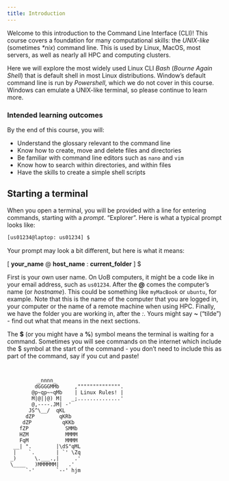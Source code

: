 ```yaml
---
title: Introduction
---
```




Welcome to this introduction to the Command Line Interface (CLI)! This course covers a foundation for many computational skills: the *UNIX-like* (sometimes *\*nix*) command line. This is used by Linux, MacOS, most servers, as well as nearly all HPC and computing clusters.

Here we will explore the most widely used Linux CLI *Bash* (*Bourne Again Shell*) that is default shell in most Linux distributions. Window’s default command line is run by *Powershell*, which we do not cover in this course. Windows can emulate a UNIX-like terminal, so please continue to learn more.


### Intended learning outcomes

By the end of this course, you will:

- Understand the glossary relevant to the command line
- Know how to create, move and delete files and directories
- Be familiar with command line editors such as `nano` and `vim`
- Know how to search within directories, and within files
- Have the skills to create a simple shell scripts


## Starting a terminal

When you open a terminal, you will be provided with a line for entering commands, starting with a *prompt*. “Explorer”. Here is what a typical prompt looks like:

```bash
[us01234@laptop: us01234] $
```

Your prompt may look a bit different, but here is what it means:

[ **your_name** @ **host_name** : **current_folder** ] $

First is your own user name. On UoB computers, it might be a code like in your email address, such as `us01234`. After the **\@** comes the computer’s name (or *hostname*). This could be something like `myMacBook` or `ubuntu`, for example. Note that this is the name of the computer that you are logged in, your computer or the name of a remote machine when using HPC. Finally, we have the folder you are working in, after the *:*. Yours might say **~** (“tilde”) - find out what that means in the next sections.

The **$** (or you might have a **%**) symbol means the terminal is waiting for a command. Sometimes you will see commands on the internet which include the $ symbol at the start of the command - you don’t need to include this as part of the command, say if you cut and paste!







```


          _nnnn_                      
         dGGGGMMb     ,"""""""""""""".
        @p~qp~~qMb    | Linux Rules! |
        M|@||@) M|   _;..............'
        @,----.JM| -'
       JS^\__/  qKL
      dZP        qKRb
     dZP          qKKb
    fZP            SMMb
    HZM            MMMM
    FqM            MMMM
  __| ".        |\dS"qML
  |    `.       | `' \Zq
 _)      \.___.,|     .'
 \____   )MMMMMM|   .'
      `-'       `--' hjm
```